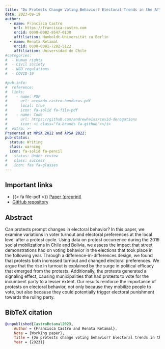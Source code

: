 ```yaml
---
title: "Do Protests Change Voting Behavior? Electoral Trends in the Aftermath of Contention"
date: 2023-09-19
author:
  - name: Francisca Castro
    url: https://francisca-castro.com
    orcid: 0000-0002-9547-0130
    affiliation: Humboldt-Universität zu Berlin
  - name: Renata Retamal
    orcid: 0000-0001-7282-5122
    affiliation: Universidad de Chile
#categories:
#  - Human rights
#  - Civil society
#  - NGO regulations
#  - COVID-19
  
#pub-info:
#  reference:
#  links:
#    - name: PDF
#      url: acevedo-castro-honduras.pdf
#      local: true
#      icon: fa-solid fa-file-pdf
#    - name: Code
#      url: https://github.com/andrewheiss/covid-derogations
#      icon: <i class="fa-brands fa-github"></i>
#  extra: >-
Presented at MPSA 2022 and APSA 2022: 
pub-status: 
  status: Writing
  class: warning
  icon: fa-solid fa-pencil
#   status: Under review
#   class: success
#   icon: fas fa-glasses
---
```


## Important links

-   {{< fa file-pdf >}} [Paper (preprint)](castro-retamal-bolivia.pdf)
-   <i class="fa-brands fa-github"></i> [GitHub repository]()

## Abstract

Can protests prompt changes in electoral behavior? In this paper, we examine variations in voter turnout and electoral preferences at the local level after a protest cycle. Using data on protest occurrence during the 2019 social mobilizations in Chile and Bolivia, we assess the impact that street demonstrations had on voting behavior in the elections that took place in the following year. Through a difference-in-differences design, we found that protests both increased turnout and changed electoral preferences. We argue that the rise in turnout is explained by the surge in political efficacy that emerged from the protests. Additionally, the protests generated a signaling effect, causing municipalities that had protests to vote for the incumbent party to a lesser extent. Our results reinforce the importance of protests on electoral behavior, not only because they mobilize people to vote, but also because they could potentially trigger electoral punishment towards the ruling party.

## BibTeX citation

``` bibtex
@unpublished{CastroRetamal2023,
    Author = {Francisca Castro and Renata Retamal},
    Note = {Working paper},
    Title = {Do protests change voting behavior? Electoral trends in the aftermath of contention},
    Year = {2023}}
```
